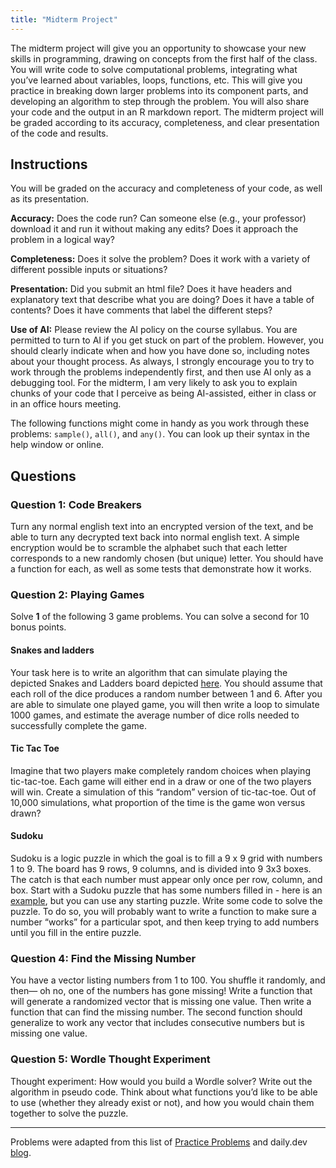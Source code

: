 ```yaml
---
title: "Midterm Project"
---
```


The midterm project will give you an opportunity to showcase your new skills in programming, drawing on concepts from the first half of the class. You will write code to solve computational problems, integrating what you've learned about variables, loops, functions, etc. This will give you practice in breaking down larger problems into its component parts, and developing an algorithm to step through the problem. You will also share your code and the output in an R markdown report. The midterm project will be graded according to its accuracy, completeness, and clear presentation of the code and results.

## Instructions

You will be graded on the accuracy and completeness of your code, as well as its presentation.

**Accuracy:** Does the code run? Can someone else (e.g., your professor) download it and run it without making any edits? Does it approach the problem in a logical way?

**Completeness:** Does it solve the problem? Does it work with a variety of different possible inputs or situations?

**Presentation:** Did you submit an html file? Does it have headers and explanatory text that describe what you are doing? Does it have a table of contents? Does it have comments that label the different steps?

**Use of AI:** Please review the AI policy on the course syllabus. You are permitted to turn to AI if you get stuck on part of the problem. However, you should clearly indicate when and how you have done so, including notes about your thought process. As always, I strongly encourage you to try to work through the problems independently first, and then use AI only as a debugging tool. For the midterm, I am very likely to ask you to explain chunks of your code that I perceive as being AI-assisted, either in class or in an office hours meeting.

::: callout-tip
The following functions might come in handy as you work through these problems: `sample()`, `all()`, and `any()`. You can look up their syntax in the help window or online.
:::

## Questions

### Question 1: Code Breakers

Turn any normal english text into an encrypted version of the text, and be able to turn any decrypted text back into normal english text. A simple encryption would be to scramble the alphabet such that each letter corresponds to a new randomly chosen (but unique) letter. You should have a function for each, as well as some tests that demonstrate how it works.

### Question 2: Playing Games

Solve **1** of the following 3 game problems. You can solve a second for 10 bonus points.

#### Snakes and ladders

Your task here is to write an algorithm that can simulate playing the depicted Snakes and Ladders board depicted [here](https://www.crumplab.com/rstatsforpsych/imgs/SnakesLadders.png). You should assume that each roll of the dice produces a random number between 1 and 6. After you are able to simulate one played game, you will then write a loop to simulate 1000 games, and estimate the average number of dice rolls needed to successfully complete the game.

#### Tic Tac Toe

Imagine that two players make completely random choices when playing tic-tac-toe. Each game will either end in a draw or one of the two players will win. Create a simulation of this “random” version of tic-tac-toe. Out of 10,000 simulations, what proportion of the time is the game won versus drawn?

#### Sudoku

Sudoku is a logic puzzle in which the goal is to fill a 9 x 9 grid with numbers 1 to 9. The board has 9 rows, 9 columns, and is divided into 9 3x3 boxes. The catch is that each number must appear only once per row, column, and box. Start with a Sudoku puzzle that has some numbers filled in - here is an [example](https://pi.math.cornell.edu/~mec/Summer2009/Mahmood/Pictures/ExSudokuV.JPG), but you can use any starting puzzle. Write some code to solve the puzzle. To do so, you will probably want to write a function to make sure a number "works” for a particular spot, and then keep trying to add numbers until you fill in the entire puzzle.

### Question 4: Find the Missing Number

You have a vector listing numbers from 1 to 100. You shuffle it randomly, and then— oh no, one of the numbers has gone missing! Write a function that will generate a randomized vector that is missing one value. Then write a function that can find the missing number. The second function should generalize to work any vector that includes consecutive numbers but is missing one value.

### Question 5: Wordle Thought Experiment

Thought experiment: How would you build a Wordle solver? Write out the algorithm in pseudo code. Think about what functions you’d like to be able to use (whether they already exist or not), and how you would chain them together to solve the puzzle.

------------------------------------------------------------------------

Problems were adapted from this list of [Practice Problems](https://www.crumplab.com/rstatsforpsych/practice-problems.html) and daily.dev [blog](https://daily.dev/blog).
